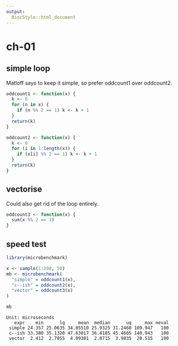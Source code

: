 ```yaml
---
output:
  BiocStyle::html_document
---
```

<style>
a {
  text-decoration: none;
}
</style>


# ch-01

## simple loop

Matloff says to keep it simple, so prefer oddcount1 over oddcount2.

```r
oddcount1 <- function(x) {
  k <- 0
  for (n in x) {
    if (n %% 2 == 1) k <- k + 1
  }
  return(k)
}

oddcount2 <- function(x) {
  k <- 0
  for (i in 1:length(x)) {
    if (x[i] %% 2 == 1) k <- k + 1
  }
  return(k)
}
```

## vectorise

Could also get rid of the loop entirely.

```r
oddcount3 <- function(x) {
  sum(x %% 2 == 1)
}
```

## speed test

```r
library(microbenchmark)

x <- sample(1:200, 50)
mb <- microbenchmark(
  "simple" = oddcount1(x),
  "c--ish" = oddcount2(x),
  "vector" = oddcount3(x)
)

mb
```

```
Unit: microseconds
   expr    min      lq     mean  median      uq     max neval
 simple 24.357 25.0635 34.05510 25.9325 31.2460 109.947   100
 c--ish 33.380 35.1320 47.63017 36.4185 45.4605 140.943   100
 vector  2.412  2.7055  4.09381  2.8715  3.9835  20.515   100
```
